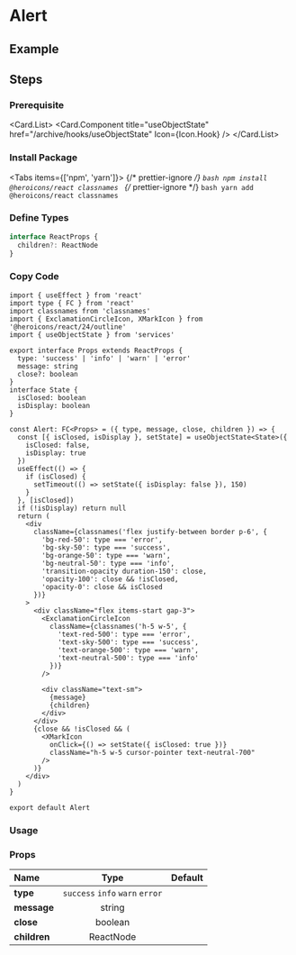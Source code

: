 
<BackTop />

# Alert

## Example

## Steps

<div className='steps'>

### Prerequisite

<Card.List>
  <Card.Component
    title="useObjectState"
    href="/archive/hooks/useObjectState"
    Icon={Icon.Hook}
  />
</Card.List>

### Install Package

<Tabs items={['npm', 'yarn']}>
  {/* prettier-ignore */}
  <Tab>
    ```bash
    npm install @heroicons/react classnames
    ```
    </Tab>
  {/* prettier-ignore */}
  <Tab>
    ```bash
    yarn add @heroicons/react classnames
    ```
</Tab>
</Tabs>

### Define Types

```ts filename="types/index.d.ts"
interface ReactProps {
  children?: ReactNode
}
```

### Copy Code

```tsx filename="components/Alert/index.tsx"
import { useEffect } from 'react'
import type { FC } from 'react'
import classnames from 'classnames'
import { ExclamationCircleIcon, XMarkIcon } from '@heroicons/react/24/outline'
import { useObjectState } from 'services'

export interface Props extends ReactProps {
  type: 'success' | 'info' | 'warn' | 'error'
  message: string
  close?: boolean
}
interface State {
  isClosed: boolean
  isDisplay: boolean
}

const Alert: FC<Props> = ({ type, message, close, children }) => {
  const [{ isClosed, isDisplay }, setState] = useObjectState<State>({
    isClosed: false,
    isDisplay: true
  })
  useEffect(() => {
    if (isClosed) {
      setTimeout(() => setState({ isDisplay: false }), 150)
    }
  }, [isClosed])
  if (!isDisplay) return null
  return (
    <div
      className={classnames('flex justify-between border p-6', {
        'bg-red-50': type === 'error',
        'bg-sky-50': type === 'success',
        'bg-orange-50': type === 'warn',
        'bg-neutral-50': type === 'info',
        'transition-opacity duration-150': close,
        'opacity-100': close && !isClosed,
        'opacity-0': close && isClosed
      })}
    >
      <div className="flex items-start gap-3">
        <ExclamationCircleIcon
          className={classnames('h-5 w-5', {
            'text-red-500': type === 'error',
            'text-sky-500': type === 'success',
            'text-orange-500': type === 'warn',
            'text-neutral-500': type === 'info'
          })}
        />

        <div className="text-sm">
          {message}
          {children}
        </div>
      </div>
      {close && !isClosed && (
        <XMarkIcon
          onClick={() => setState({ isClosed: true })}
          className="h-5 w-5 cursor-pointer text-neutral-700"
        />
      )}
    </div>
  )
}

export default Alert
```

### Usage

</div>

### Props

| Name                    |              Type               | Default |
| :---------------------- | :-----------------------------: | :-----: |
| **type**<Required />    | `success` `info` `warn` `error` |         |
| **message**<Required /> |             string              |         |
| **close**               |             boolean             |         |
| **children**            |            ReactNode            |         |

<Comment />
